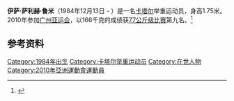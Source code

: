 '''伊萨·萨利赫·鲁米'''（1984年12月13日 -  ）是一名[[卡塔尔|卡塔尔]]举重运动员，身高1.75米。2010年参加[[广州亚运会|广州亚运会]]，以166千克的成绩获[[2010年亚洲运动会举重比赛_-_男子77公斤级|77公斤级比赛]]第九名。<ref>{{cite web |url=http://www.gz2010.cn/info/CHN_CHN/ZB/ZBB101A_WL@@@@@@@@@@@@@@@CHN_number=274220.html |language=zh-hans |title=伊萨·萨利赫·鲁米 - 简历 |publisher=2010年广州亚运会官方网站 |accessdate=2011-08-12 |archive-date=2018-09-29 |archive-url=https://web.archive.org/web/20180929114041/http://www.gz2010.cn/info/CHN_CHN/ZB/ZBB101A_WL@@@@@@@@@@@@@@@CHN_number=274220.html }}</ref>
==参考资料==
<references />

[[Category:1984年出生|Category:1984年出生]]
[[Category:卡塔尔举重运动员|Category:卡塔尔举重运动员]]
[[Category:在世人物|Category:在世人物]]
[[Category:2010年亞洲運動會運動員|Category:2010年亞洲運動會運動員]]